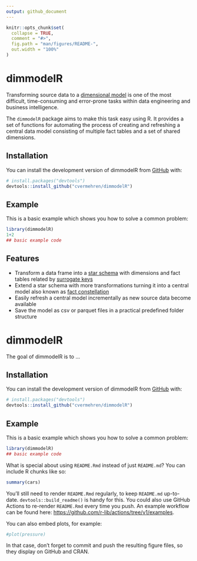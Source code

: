```yaml
---
output: github_document
---
```


<!-- README.md is generated from README.Rmd. Please edit that file -->

```r
knitr::opts_chunk$set(
  collapse = TRUE,
  comment = "#>",
  fig.path = "man/figures/README-",
  out.width = "100%"
)
```


# dimmodelR

<!-- badges: start -->
<!-- badges: end -->

Transforming source data to a [dimensional model](https://en.wikipedia.org/wiki/Dimensional_modeling) 
is one of the most difficult, time-consuming and error-prone tasks within data 
engineering and business intelligence. 

The `dimmodelR` package aims to make this task easy using R. It provides a 
set of functions for automating the process of creating and refreshing a central
data model consisting of multiple fact tables and a set of shared dimensions.


## Installation

You can install the development version of dimmodelR from [GitHub](https://github.com/) with:

``` r
# install.packages("devtools")
devtools::install_github("cvermehren/dimmodelR")
```


## Example

This is a basic example which shows you how to solve a common problem:

```r
library(dimmodelR)
1+2
## basic example code
```



## Features

* Transform a data frame into a [star schema](https://en.wikipedia.org/wiki/Star_schema) 
  with dimensions and fact tables related by [surrogate keys](https://en.wikipedia.org/wiki/Surrogate_key)
* Extend a star schema with more transformations turning it into a central model also known as 
  [fact constellation](https://en.wikipedia.org/wiki/Fact_constellation)
* Easily refresh a central model incrementally as new source data become available
* Save the model as csv or parquet files in a practical predefined folder structure



# dimmodelR

<!-- badges: start -->
<!-- badges: end -->

The goal of dimmodelR is to ...

## Installation

You can install the development version of dimmodelR from [GitHub](https://github.com/) with:

``` r
# install.packages("devtools")
devtools::install_github("cvermehren/dimmodelR")
```

## Example

This is a basic example which shows you how to solve a common problem:

```r
library(dimmodelR)
## basic example code
```

What is special about using `README.Rmd` instead of just `README.md`? You can include R chunks like so:

```r
summary(cars)
```

You'll still need to render `README.Rmd` regularly, to keep `README.md` up-to-date. `devtools::build_readme()` is handy for this. You could also use GitHub Actions to re-render `README.Rmd` every time you push. An example workflow can be found here: <https://github.com/r-lib/actions/tree/v1/examples>.

You can also embed plots, for example:

```r
#plot(pressure)
```

In that case, don't forget to commit and push the resulting figure files, so they display on GitHub and CRAN.
